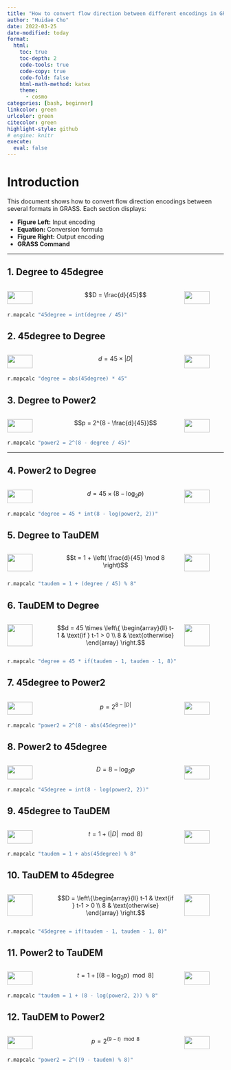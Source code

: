 ```yaml
---
title: "How to convert flow direction between different encodings in GRASS"
author: "Huidae Cho"
date: 2022-03-25
date-modified: today
format:
  html:
    toc: true
    toc-depth: 2
    code-tools: true
    code-copy: true
    code-fold: false
    html-math-method: katex
    theme:
      - cosmo
categories: [bash, beginner]
linkcolor: green
urlcolor: green
citecolor: green
highlight-style: github
# engine: knitr
execute:
  eval: false
---
```

# Introduction

This document shows how to convert flow direction encodings between several formats in GRASS. Each section displays:

- **Figure Left:** Input encoding
- **Equation:** Conversion formula
- **Figure Right:** Output encoding
- **GRASS Command**

---

## 1. Degree to 45degree

::: columns
:::: {.column width="20%"}
![](images/degree.svg){width=80%}
::::

:::: {.column width="60%"}
$$D = \frac{d}{45}$$  
::::

::::  {.column width="20%"}
![](images/45degree.svg){width=80%}
::::
:::
```bash
r.mapcalc "45degree = int(degree / 45)"
```

## 2. 45degree to Degree

::: columns
:::: {.column width="20%"}
![](images/45degree.svg){width=80%}
::::

:::: {.column width="60%"}
$$d = 45 \times |D|$$  
::::

:::: {.column width="20%"}
![](images/degree.svg){width=80%}
::::
:::
```bash
r.mapcalc "degree = abs(45degree) * 45"
```

## 3. Degree to Power2

::: columns
:::: {.column width="20%"}
![](images/degree.svg){width=80%}
::::

:::: {.column width="60%"}
$$p = 2^{8 - \frac{d}{45}}$$  
::::

:::: {.column width="20%"}
![](images/power2.svg){width=80%}
::::
:::
```bash
r.mapcalc "power2 = 2^(8 - degree / 45)"
```
---

## 4. Power2 to Degree

::: columns
:::: {.column width="20%"}
![](images/power2.svg){width=80%}
::::

:::: {.column width="60%"}
$$d = 45 \times (8 - \log_2 p)$$  
::::

:::: {.column width="20%"}
![](images/degree.svg){width=80%}
::::
:::
```bash
r.mapcalc "degree = 45 * int(8 - log(power2, 2))"
```

## 5. Degree to TauDEM

::: columns
:::: {.column width="20%"}
![](images/degree.svg){width=80%}
::::

:::: {.column width="60%"}
$$t = 1 + \left( \frac{d}{45} \mod 8 \right)$$  
::::

:::: {.column width="20%"}
![](images/taudem.svg){width=80%}
::::
:::
```bash
r.mapcalc "taudem = 1 + (degree / 45) % 8"
```

## 6. TauDEM to Degree

::: columns
:::: {.column width="20%"}
![](images/taudem.svg){width=80%}
::::

:::: {.column width="60%"}
$$d = 45 \times \left\{ \begin{array}{ll} t-1 & \text{if } t-1 > 0 \\ 8 & \text{otherwise} \end{array} \right.$$  
::::

:::: {.column width="20%"}
![](images/degree.svg){width=80%}
::::
:::
```bash
r.mapcalc "degree = 45 * if(taudem - 1, taudem - 1, 8)"
```

## 7. 45degree to Power2

::: columns
:::: {.column width="20%"}
![](images/45degree.svg){width=80%}
::::

:::: {.column width="60%"}
$$p = 2^{8 - |D|}$$  
::::

:::: {.column width="20%"}
![](images/power2.svg){width=80%}
::::
:::
```bash
r.mapcalc "power2 = 2^(8 - abs(45degree))"
```

## 8. Power2 to 45degree

::: columns
:::: {.column width="20%"}
![](images/power2.svg){width=80%}
::::

:::: {.column width="60%"}
$$D = 8 - \log_2 p$$  
::::

:::: {.column width="20%"}
![](images/45degree.svg){width=80%}
::::
:::
```bash
r.mapcalc "45degree = int(8 - log(power2, 2))"
```

## 9. 45degree to TauDEM

::: columns
:::: {.column width="20%"}
![](images/45degree.svg){width=80%}
::::

:::: {.column width="60%"}
$$t = 1 + (|D| \mod 8)$$  
::::

:::: {.column width="20%"}
![](images/taudem.svg){width=80%}
::::
:::
```bash
r.mapcalc "taudem = 1 + abs(45degree) % 8"
```

## 10. TauDEM to 45degree

::: columns
:::: {.column width="20%"}
![](images/taudem.svg){width=80%}
::::

:::: {.column width="60%"}
$$D = \left\{\begin{array}{ll} t-1 & \text{if } t-1 > 0 \\ 8 & \text{otherwise} \end{array} \right.$$  
::::

:::: {.column width="20%"}
![](images/45degree.svg){width=80%}
::::
:::
```bash
r.mapcalc "45degree = if(taudem - 1, taudem - 1, 8)"
```

## 11. Power2 to TauDEM

::: columns
:::: {.column width="20%"}
![](images/power2.svg){width=80%}
::::

:::: {.column width="60%"}
$$t = 1 + \left[ (8 - \log_2 p) \mod 8 \right]$$  
::::

:::: {.column width="20%"}
![](images/taudem.svg){width=80%}
::::
:::
```bash
r.mapcalc "taudem = 1 + (8 - log(power2, 2)) % 8"
```

## 12. TauDEM to Power2

::: columns
:::: {.column width="20%"}
![](images/taudem.svg){width=80%}
::::

:::: {.column width="60%"}
$$p = 2^{(9 - t) \mod 8}$$  
::::

:::: {.column width="20%"}
![](images/power2.svg){width=80%}
::::
:::
```bash
r.mapcalc "power2 = 2^((9 - taudem) % 8)"
```
